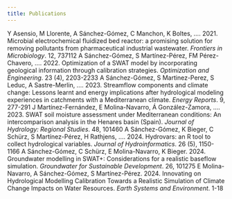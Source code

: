 ```yaml
---
title: Publications
---
```

Y Asensio, M Llorente, A Sánchez-Gómez, C Manchon, K Boltes, .... 2021. Microbial electrochemical fluidized bed reactor: a promising solution for removing pollutants from pharmaceutical industrial wastewater. *Frontiers in Microbiology*. 12, 737112
A Sánchez-Gómez, S Martínez-Pérez, FM Pérez-Chavero, .... 2022. Optimization of a SWAT model by incorporating geological information through calibration strategies. *Optimization and Engineering*. 23 (4), 2203-2233
A Sánchez-Gómez, S Martinez-Perez, S Leduc, A Sastre-Merlin, .... 2023. Streamflow components and climate change: Lessons learnt and energy implications after hydrological modeling experiences in catchments with a Mediterranean climate. *Energy Reports*. 9, 277-291
J Martínez-Fernández, E Molina-Navarro, Á González-Zamora, .... 2023. SWAT soil moisture assessment under Mediterranean conditions: An intercomparison analysis in the Henares basin (Spain). *Journal of Hydrology: Regional Studies*. 48, 101460
A Sánchez-Gómez, K Bieger, C Schürz, S Martínez-Pérez, H Rathjens, .... 2024. Hydrovars: an R tool to collect hydrological variables. *Journal of Hydroinformatics*. 26 (5), 1150-1166
A Sánchez-Gómez, C Schürz, E Molina-Navarro, K Bieger. 2024. Groundwater modelling in SWAT+: Considerations for a realistic baseflow simulation. *Groundwater for Sustainable Development*. 26, 101275
E Molina-Navarro, A Sánchez-Gómez, S Martínez-Pérez. 2024. Innovating on Hydrological Modelling Calibration Towards a Realistic Simulation of Climate Change Impacts on Water Resources. *Earth Systems and Environment*. 1-18
